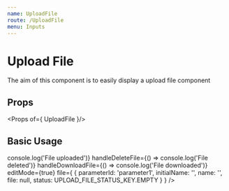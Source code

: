 ```yaml
---
name: UploadFile
route: /UploadFile
menu: Inputs
---
```


# Upload File

The aim of this component is to easily display a upload file component

## Props

<Props of={ UploadFile }/>

## Basic Usage

<Playground>
	<UploadFile
		handleUploadFile={() => console.log('File uploaded')}
		handleDeleteFile={() => console.log('File deleted')}
		handleDownloadFile={() => console.log('File downloaded')}
		editMode={true}
		file={
			{
				parameterId: 'parameter1',
				initialName: '',
				name: '',
				file: null,
				status: UPLOAD_FILE_STATUS_KEY.EMPTY
			}
		}
	/>
</Playground>
